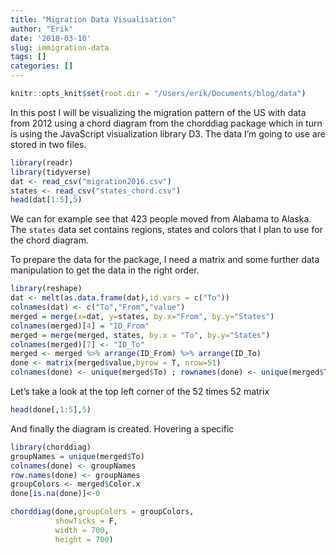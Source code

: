 ```yaml
---
title: "Migration Data Visualisation"
author: "Erik"
date: '2018-03-10'
slug: immigration-data
tags: []
categories: []
---
```


```r
knitr::opts_knit$set(root.dir = "/Users/erik/Documents/blog/data")
```

In this post I will be visualizing the migration pattern of the US with data from 2012 using a chord diagram from the chorddiag package which in turn is using the JavaScript visualization library D3.
The data I'm going to use are stored in two files.  

```r
library(readr)
library(tidyverse)
dat <- read_csv("migration2016.csv")
states <- read_csv("states_chord.csv")
head(dat[1:5],5)
```

We can for example see that 423 people moved from Alabama to Alaska. The `states` data set contains regions, states and colors that I plan to use for the chord diagram. 

To prepare the data for the package, I need a matrix and some further data manipulation to get the data in the right order.

```r
library(reshape)
dat <- melt(as.data.frame(dat),id.vars = c("To"))
colnames(dat) <- c("To","From","value")
merged = merge(x=dat, y=states, by.x="From", by.y="States")
colnames(merged)[4] = "ID_From"
merged = merge(merged, states, by.x = "To", by.y="States")
colnames(merged)[7] <- "ID_To"
merged <- merged %>% arrange(ID_From) %>% arrange(ID_To)
done <- matrix(merged$value,byrow = T, nrow=51)
colnames(done) <- unique(merged$To) ; rownames(done) <- unique(merged$To)
```

Let's take a look at the top left corner of the 52 times 52 matrix

```r
head(done[,1:5],5)
```


And finally the diagram is created. Hovering a specific 
```r
library(chorddiag)
groupNames = unique(merged$To)
colnames(done) <- groupNames
row.names(done) <- groupNames
groupColors <- merged$Color.x
done[is.na(done)]<-0

chorddiag(done,groupColors = groupColors,
          showTicks = F,
          width = 700,
          height = 700)


```


